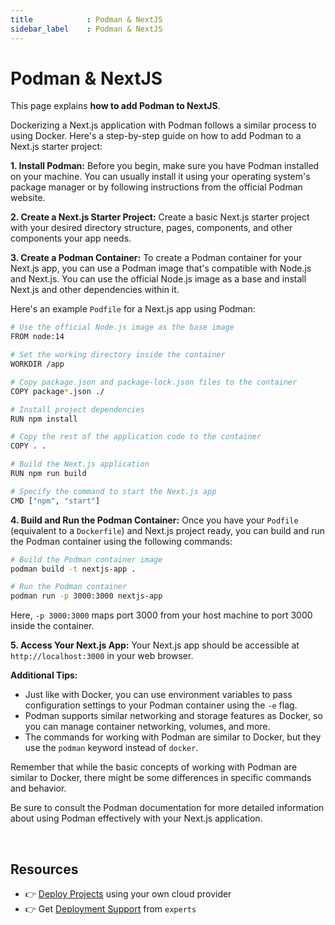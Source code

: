 ```yaml
---
title            : Podman & NextJS
sidebar_label    : Podman & NextJS
---
```


# Podman & NextJS

This page explains **how to add Podman to NextJS**. 

Dockerizing a Next.js application with Podman follows a similar process to using Docker. Here's a step-by-step guide on how to add Podman to a Next.js starter project:

**1. Install Podman:**
Before you begin, make sure you have Podman installed on your machine. You can usually install it using your operating system's package manager or by following instructions from the official Podman website.

**2. Create a Next.js Starter Project:**
Create a basic Next.js starter project with your desired directory structure, pages, components, and other components your app needs.

**3. Create a Podman Container:**
To create a Podman container for your Next.js app, you can use a Podman image that's compatible with Node.js and Next.js. You can use the official Node.js image as a base and install Next.js and other dependencies within it.

Here's an example `Podfile` for a Next.js app using Podman:

```bash
# Use the official Node.js image as the base image
FROM node:14

# Set the working directory inside the container
WORKDIR /app

# Copy package.json and package-lock.json files to the container
COPY package*.json ./

# Install project dependencies
RUN npm install

# Copy the rest of the application code to the container
COPY . .

# Build the Next.js application
RUN npm run build

# Specify the command to start the Next.js app
CMD ["npm", "start"]
```

**4. Build and Run the Podman Container:**
Once you have your `Podfile` (equivalent to a `Dockerfile`) and Next.js project ready, you can build and run the Podman container using the following commands:

```bash
# Build the Podman container image
podman build -t nextjs-app .

# Run the Podman container
podman run -p 3000:3000 nextjs-app
```

Here, `-p 3000:3000` maps port 3000 from your host machine to port 3000 inside the container.

**5. Access Your Next.js App:**
Your Next.js app should be accessible at `http://localhost:3000` in your web browser.

**Additional Tips:**

- Just like with Docker, you can use environment variables to pass configuration settings to your Podman container using the `-e` flag.
- Podman supports similar networking and storage features as Docker, so you can manage container networking, volumes, and more.
- The commands for working with Podman are similar to Docker, but they use the `podman` keyword instead of `docker`.

Remember that while the basic concepts of working with Podman are similar to Docker, there might be some differences in specific commands and behavior. 

Be sure to consult the Podman documentation for more detailed information about using Podman effectively with your Next.js application.

<br />

## Resources

- 👉 [Deploy Projects](https://deploypro.dev/) using your own cloud provider
- 👉 Get [Deployment Support](https://deploypro.dev/support/) from `experts` 
